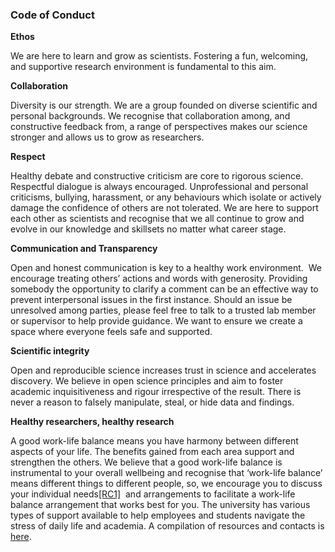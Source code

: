 ### Code of Conduct

**Ethos**

We are here to learn and grow as scientists.
Fostering a fun, welcoming, and supportive research environment is fundamental to this aim.

**Collaboration**

Diversity is our strength.
We are a group founded on diverse scientific and personal backgrounds.
We recognise that collaboration among, and constructive feedback from, a range of perspectives makes our science stronger and allows us to grow as researchers.

**Respect**

Healthy debate and constructive criticism are core to rigorous science.
Respectful dialogue is always encouraged.
Unprofessional and personal criticisms, bullying, harassment, or any behaviours which isolate or actively damage the confidence of others are not tolerated.
We are here to support each other as scientists and recognise that we all continue to grow and evolve in our knowledge and skillsets no matter what career stage.

**Communication and Transparency**

Open and honest communication is key to a healthy work environment. 
We encourage treating others' actions and words with generosity.
Providing somebody the opportunity to clarify a comment can be an effective way to prevent interpersonal issues in the first instance.
Should an issue be unresolved among parties, please feel free to talk to a trusted lab member or supervisor to help provide guidance.
We want to ensure we create a space where everyone feels safe and supported.

**Scientific integrity**

Open and reproducible science increases trust in science and accelerates discovery.
We believe in open science principles and aim to foster academic inquisitiveness and rigour irrespective of the result.
There is never a reason to falsely manipulate, steal, or hide data and findings.

**Healthy researchers, healthy research**

A good work-life balance means you have harmony between different aspects of your life.
The benefits gained from each area support and strengthen the others.
We believe that a good work-life balance is instrumental to your overall wellbeing and recognise that 'work-life balance' means different things to different people, so, we encourage you to discuss your individual needs[\[RC1\]](#_msocom_1)  and arrangements to facilitate a work-life balance arrangement that works best for you.
The university has various types of support available to help employees and students navigate the stress of daily life and academia.
A compilation of resources and contacts is [here](https://universitytasmania-my.sharepoint.com/:x:/g/personal/julia_blanchard_utas_edu_au/EaxVaVhr6i9MnRYiUDmXhRcB1C-wnojbu3v_yazRm1qF_Q?e=BlMB1c).

